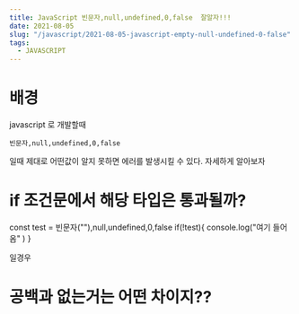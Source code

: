 ```yaml
---
title: JavaScript 빈문자,null,undefined,0,false  잘알자!!!
date: 2021-08-05
slug: "/javascript/2021-08-05-javascript-empty-null-undefined-0-false"
tags:
  - JAVASCRIPT
---
```


# 배경
javascript 로 개발할때

`빈문자,null,undefined,0,false` 

일때 제대로 어떤값이 알지 못하면 에러를 발생시킬 수 있다.
자세하게 알아보자

# if 조건문에서 해당 타입은 통과될까?

const test = 빈문자(""),null,undefined,0,false
if(!test){
console.log("여기 들어옴" )
}

일경우

#  공백과 없는거는 어떤 차이지??

